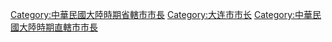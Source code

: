 [[Category:中華民國大陸時期省轄市市長|Category:中華民國大陸時期省轄市市長]]
[[Category:大连市市长|Category:大连市市长]]
[[Category:中華民國大陸時期直轄市市長|Category:中華民國大陸時期直轄市市長]]